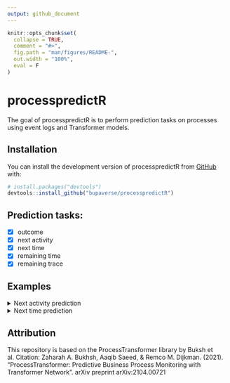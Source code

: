 ```yaml
---
output: github_document
---
```


<!-- README.md is generated from README.Rmd. Please edit that file -->

```r
knitr::opts_chunk$set(
  collapse = TRUE,
  comment = "#>",
  fig.path = "man/figures/README-",
  out.width = "100%",
  eval = F
)
```

# processpredictR

<!-- badges: start -->
<!-- badges: end -->

The goal of processpredictR is to perform prediction tasks on processes using event logs and Transformer models.  

## Installation

You can install the development version of processpredictR from [GitHub](https://github.com/) with:

``` r
# install.packages("devtools")
devtools::install_github("bupaverse/processpredictR")
```
## Prediction tasks:
- [x] outcome
- [x] next activity
- [x] next time
- [x] remaining time
- [x] remaining trace  

## Examples
<details><summary>Next activity prediction</summary>
<p>
  
### Installation

```r
install.packages("https://github.com/bupaverse/processpredictR.git")
```


``` r
library(processpredictR)
library(eventdataR)
```
  
### preprocess dataset
``` r
df <- prepare_examples(patients, task = "next_time")
df
```

### split dataset into train- and test dataset
``` r
set.seed(123)
split <- split_train_test(df, split = 0.7, trace_length_bins = 5)
df_train <- split$train_df
df_test <- split$test_df
```

### tokenize train dataset
``` r
tokens_train <- tokenize(df_train, vocabulary = create_vocabulary(df))
tokens_train
```

### define transformer model
``` r
model <- transformer_model(df)
model
```

### compile transformer model
``` r
transformer_compile(transformer_model = model, learning_rate = 0.001)
```

### fit transformer model
``` r
transformer_fit(transformer_model = model, tokens_train = tokens_train,
                maxlen = max_case_length(df), num_epochs = 15, batch_size = 12, file = "example_model_next_activity")
```

### tokenize test dataset
``` r
tokens_test <- tokenize(df_test, vocabulary = create_vocabulary(df))
```

### predict on test data
``` r
results <- transformer_predict(transformer_model = model, tokens_test = tokens_test, maxlen = max_case_length(df))
results
```

### visualize with tensorboard
``` r
tensorboard(log_dir = "tensorboard/")
```
 
</p>
</details>

<details><summary>Next time prediction</summary>
<p>
  
### Installation
``` r
install.packages("https://github.com/bupaverse/processpredictR.git")
library(processpredictR)
```
  
### preprocess dataset
``` r
df <- create_prefix_df(eventdataR::patients, prediction = "next_time")
df
```
      
### split dataset into train- and test dataset
``` r
set.seed(123)
split <- split_train_test(df, split = 0.7, trace_length_bins = 5)
df_train <- split$train_df
df_test <- split$test_df
```
           
### tokenize train dataset
``` r
tokens_train <- tokenize(df_train, vocabulary = create_vocabulary(df))
tokens_train
```
 
### define transformer model          
``` r
model <- transformer_model(df)
model
```

### compile transformer model
``` r
transformer_compile(transformer_model = model, learning_rate = 0.001)
```
         
### fit transformer model
``` r
transformer_fit(transformer_model = model, tokens_train = tokens_train,
                maxlen = max_case_length(df), num_epochs = 10, batch_size = 12, file = "example_model_next_time")
```
         
### tokenize test dataset 
``` r
tokens_test <- tokenize(df_test, vocabulary = create_vocabulary(df))
```

### predict on test data
``` r
results <- transformer_predict(transformer_model = model, tokens_test = tokens_test, maxlen = max_case_length(df), predict_type = "metrics")
results
```
           
### get the predicted values y_pred and calculate metrics
``` r
y_pred <- transformer_predict(transformer_model = model, tokens_test = tokens_test, maxlen = max_case_length(df), predict_type = "y_pred")
y_pred %>% as.vector()
```

``` r
scale(df_test$next_time) -> standardScaled
standardScaled

(y_pred %>% as.vector() * attr(standardScaled, 'scaled:scale') + attr(standardScaled, 'scaled:center')) %>% summary()

MAPE <- mean(abs((tokens_test$token_y-y_pred)/tokens_test$token_y))*100
MAPE
r2_score <- cor(tokens_test$token_y,y_pred)^2
r2_score

Metrics::mae(tokens_test$token_y, y_pred)
Metrics::rmse(tokens_test$token_y, y_pred)
```

### tensorboard
``` r
keras::tensorboard(log_dir = "tensorboard/")
```
 
</p>
</details>

## Attribution
This repository is based on the ProcessTransformer library by Buksh et al. Citation: Zaharah A. Bukhsh, Aaqib Saeed, & Remco M. Dijkman. (2021). "ProcessTransformer: Predictive Business Process Monitoring with Transformer Network". arXiv preprint arXiv:2104.00721




